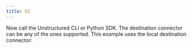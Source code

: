 ```yaml
---
title: S3
---
```



<NewDocument />


<SharedContentS3/>
<SharedAPIKeyURL/>

Now call the Unstructured CLI or Python SDK. The destination connector can be any of the ones supported. This example uses the local destination connector:


<CodeGroup>

  <S3APISh />

  <S3APIPyV2 />

  <S3APIPyV1 />

</CodeGroup>